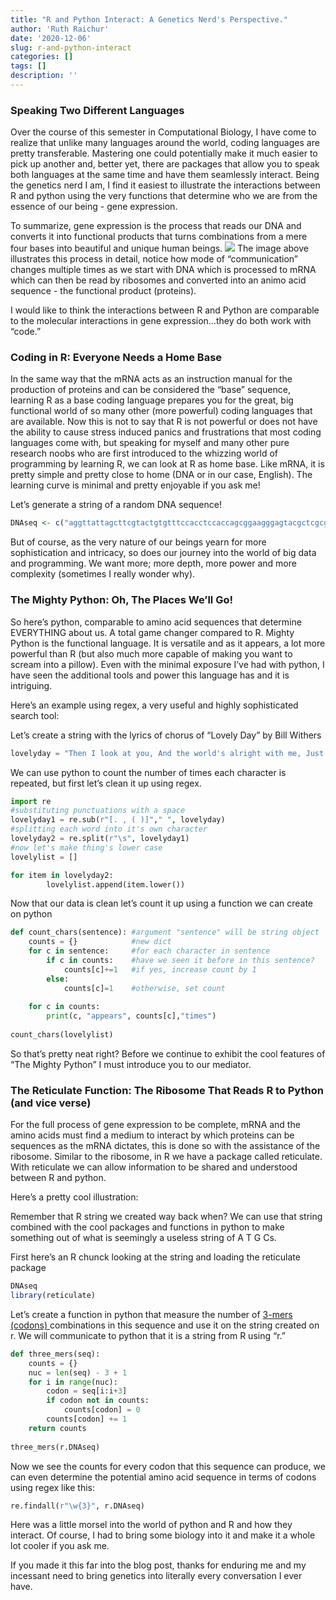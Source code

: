 ```yaml
---
title: "R and Python Interact: A Genetics Nerd's Perspective."
author: 'Ruth Raichur'
date: '2020-12-06'
slug: r-and-python-interact
categories: []
tags: []
description: ''
---
```

### Speaking Two Different Languages

Over the course of this semester in Computational Biology, I have come to realize that unlike many languages around the world, coding languages are pretty transferable. Mastering one could potentially make it much easier to pick up another and, better yet, there are packages that allow you to speak both languages at the same time and have them seamlessly interact. Being the genetics nerd I am, I find it easiest to illustrate the interactions between R and python using the very functions that determine who we are from the essence of our being - gene expression.

To summarize, gene expression is the process that reads our DNA and converts it into functional products that turns combinations from a mere four bases into beautiful and unique human beings.
![](https://www.genome.gov/sites/default/files/tg/en/illustration/gene_expression_adv.jpg)
The image above illustrates this process in detail, notice how mode of "communication" changes multiple times as we start with DNA which is processed to mRNA which can then be read by ribosomes and converted into an animo acid sequence - the functional product (proteins). 

I would like to think the interactions between R and Python are comparable to the molecular interactions in gene expression...they do both work with "code."

### Coding in R: Everyone Needs a Home Base
In the same way that the mRNA acts as an instruction manual for the production of proteins and can be considered the "base" sequence, learning R as a base coding language prepares you for the great, big functional world of so many other (more powerful) coding languages that are available. Now this is not to say that R is not powerful or does not have the ability to cause stress induced panics and frustrations that most coding languages come with, but speaking for myself and many other pure research noobs who are first introduced to the whizzing world of programming by learning R, we can look at R as home base. Like mRNA, it is pretty simple and pretty close to home (DNA or in our case, English). The learning curve is minimal and pretty enjoyable if you ask me!

Let's generate a string of a random DNA sequence!
```r
DNAseq <- c("aggttattagcttcgtactgtgtttccacctccaccagcggaagggagtacgctcgcgtgctgaatgccattaaaccgacgatcctacacccttaaacaa")
```

But of course, as the very nature of our beings yearn for more sophistication and intricacy, so does our journey into the world of big data and programming. We want more; more depth, more power and more complexity (sometimes I really wonder why).

### The Mighty Python: Oh, The Places We'll Go!
So here's python, comparable to amino acid sequences that determine EVERYTHING about us. A total game changer compared to R. Mighty Python is the functional language. It is versatile and as it appears, a lot more powerful than R (but also much more capable of making you want to scream into a pillow). Even with the minimal exposure I've had with python, I have seen the additional tools and power this language has and it is intriguing. 

Here's an example using regex, a very useful and highly sophisticated search tool:

Let's create a string with the lyrics of chorus of "Lovely Day" by Bill Withers 
```python
lovelyday = "Then I look at you, And the world's alright with me, Just one look at you, And I know it's gonna be, A lovely day (Lovely day, lovely day, lovely day, lovely day) (Lovely day, lovely day, lovely day, lovely day) A lovely day (Lovely day, lovely day, lovely day, lovely day) (Lovely day, lovely day, lovely day, lovely day)"
```
We can use python to count the number of times each character is repeated, but first let's clean it up using regex.
```python
import re
#substituting punctuations with a space
lovelyday1 = re.sub(r"[. , ( )]"," ", lovelyday) 
#splitting each word into it's own character
lovelyday2 = re.split(r"\s", lovelyday1)
#now let's make thing's lower case
lovelylist = []

for item in lovelyday2:
        lovelylist.append(item.lower())
```
Now that our data is clean let's count it up using a function we can create on python
```python
def count_chars(sentence): #argument "sentence" will be string object
    counts = {}            #new dict
    for c in sentence:     #for each character in sentence
        if c in counts:    #have we seen it before in this sentence?
            counts[c]+=1   #if yes, increase count by 1
        else:
            counts[c]=1    #otherwise, set count
            
    for c in counts:
        print(c, "appears", counts[c],"times")
        
count_chars(lovelylist)
```

So that's pretty neat right? 
Before we continue to exhibit the cool features of "The Mighty Python" I must introduce you to our mediator. 

### The Reticulate Function: The Ribosome That Reads R to Python (and vice verse)
For the full process of gene expression to be complete, mRNA and the amino acids must find a medium to interact by which proteins can be sequences as the mRNA dictates, this is done so with the assistance of the ribosome. Similar to the ribosome, in R we have a package called reticulate. With reticulate we can allow information to be shared and understood between R and python. 

Here's a pretty cool illustration:

Remember that R string we created way back when? We can use that string combined with the cool packages and functions in python to make something out of what is seemingly a useless string of A T G Cs. 

First here's an R chunck looking at the string and loading the reticulate package
```r
DNAseq
library(reticulate)
```
Let's create a function in python that measure the number of <a href="https://en.wikipedia.org/wiki/K-mer#Sequence_assembly"> 3-mers (codons) </a> combinations in this sequence and use it on the string created on r. We will communicate to python that it is a string from R using "r."
```python
def three_mers(seq):
    counts = {}
    nuc = len(seq) - 3 + 1
    for i in range(nuc):
        codon = seq[i:i+3]
        if codon not in counts:
            counts[codon] = 0
        counts[codon] += 1
    return counts
    
three_mers(r.DNAseq)
```
Now we see the counts for every codon that this sequence can produce, we can even determine the potential amino acid sequence in terms of codons using regex like this:
```python
re.findall(r"\w{3}", r.DNAseq)
```

Here was a little morsel into the world of python and R and how they interact. Of course, I had to bring some biology into it and make it a whole lot cooler if you ask me. 

If you made it this far into the blog post, thanks for enduring me and my incessant need to bring genetics into literally every conversation I ever have.